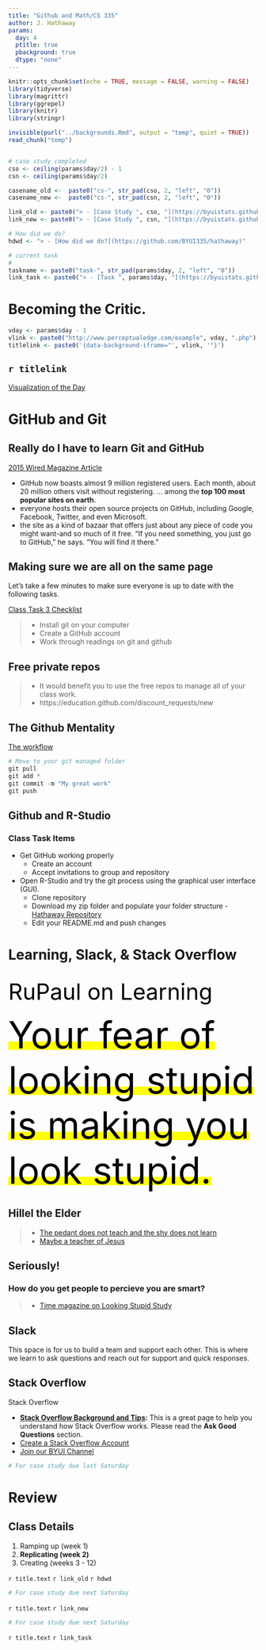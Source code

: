 ```yaml
---
title: "Github and Math/CS 335"
author: J. Hathaway
params:
  day: 4
  ptitle: true
  pbackground: true
  dtype: "none"
---
```


```r
knitr::opts_chunk$set(echo = TRUE, message = FALSE, warning = FALSE)
library(tidyverse)
library(magrittr)
library(ggrepel)
library(knitr)
library(stringr)

invisible(purl("../backgrounds.Rmd", output = "temp", quiet = TRUE))
read_chunk("temp")


# case study completed
cso <- ceiling(params$day/2) - 1
csn <- ceiling(params$day/2) 

casename_old <-  paste0("cs-", str_pad(cso, 2, "left", "0"))
casename_new <-  paste0("cs-", str_pad(csn, 2, "left", "0"))

link_old <- paste0("> - [Case Study ", cso, "](https://byuistats.github.io/M335/weekly_projects/", str_replace(casename_old,"-",""), "_details.html)")
link_new <- paste0("> - [Case Study ", csn, "](https://byuistats.github.io/M335/weekly_projects/", str_replace(casename_new,"-",""), "_details.html)")

# How did we do?
hdwd <- "> - [How did we do?](https://github.com/BYUI335/hathaway)"

# current task
# 
taskname <- paste0("task-", str_pad(params$day, 2, "left", "0"))
link_task <- paste0("> - [Task ", params$day, "](https://byuistats.github.io/M335/class_tasks/", str_replace(taskname,"-",""), "_details.html)")
```

# Becoming the Critic.

```r
vday <- params$day - 1
vlink <- paste0("http://www.perceptualedge.com/example", vday, ".php")
titlelink <- paste0('{data-background-iframe="', vlink, '"}')
```

## `r titlelink`

[Visualization of the Day](`r vlink`)

# GitHub and Git

## Really do I have to learn Git and GitHub

[2015 Wired Magazine Article](https://www.wired.com/2015/03/github-conquered-google-microsoft-everyone-else/)

- GitHub now boasts almost 9 million registered users. Each month, about 20 million others visit without registering. ... among the **top 100 most popular sites on earth**.
- everyone hosts their open source projects on GitHub, including Google, Facebook, Twitter, and even Microsoft. 
- the site as a kind of bazaar that offers just about any piece of code you might want-and so much of it free. "If you need something, you just go to GitHub," he says. "You will find it there."

##  Making sure we are all on the same page

Let's take a few minutes to make sure everyone is up to date with the following tasks.

[Class Task 3 Checklist](https://byuistats.github.io/M335/class_tasks/task03_details.html)

> - Install git on your computer
> - Create a GitHub account
> - Work through readings on git and github

## Free private repos

> -  It would benefit you to use the free repos to manage all of your class work.
> - https://education.github.com/discount_requests/new

## The Github Mentality

[The workflow](../images/Git_workflow_diagram.png)

```R
# Move to your git managed folder
git pull
git add *
git commit -m "My great work"
git push

```

## Github and R-Studio

### Class Task Items

- Get GitHub working properly
    - Create an account
    - Accept invitations to group and repository

- Open R-Studio and try the git process using the graphical user interface (GUI).
    - Clone repository
    - Download my zip folder and populate your folder structure - [Hathaway Repository](https://github.com/BYUI335/hathaway)
    - Edit your README.md and push changes

#  Learning, Slack, & Stack Overflow

## {data-background-image="http://mediaassets.ktnv.com/photo/2016/09/08/rupaul_1473370557202_45993103_ver1.0_640_480.jpg"}

<span style="font-size:45px; color:black">
RuPaul on Learning
</span>

<mark>
<span style="font-size:75px; color: black">
Your fear of looking stupid is making you look stupid.
</span>
</mark>

## Hillel the Elder

> - [The pedant does not teach and the shy does not learn](https://torah.org/learning/maharal-p2m6part1/)
> - [Maybe a teacher of Jesus](http://www.newworldencyclopedia.org/entry/Hillel_the_Elder)

## Seriously!
### How do you get people to percieve you are smart?

> - [Time magazine on Looking Stupid Study](http://time.com/3158889/ask-for-advice-competent/)


## Slack 

This space is for us to build a team and support each other.  This is where we learn to ask questions and reach out for support and quick responses. 

## Stack Overflow

Stack Overflow 

- **[Stack Overflow Background and Tips](http://duncanlock.net/blog/2013/06/14/the-smart-guide-to-stack-overflow-zero-to-hero/):**  This is a great page to help you understand how Stack Overflow works. Please read the **Ask Good Questions** section.
- [Create a Stack Overflow Account](https://stackoverflow.com/users/signup?ssrc=head&returnurl=%2fusers%2fstory%2fcurrent&utm_source=stackoverflow.com&utm_medium=dev-story&utm_campaign=signup-redirect)
- [Join our BYUI Channel](https://stackoverflow.com/c/byu/join)


```r
# For case study due last Saturday
```

# Review

## Class Details

1. Ramping up (week 1)
2. **Replicating (week 2)**
3. Creating (weeks 3 - 12)


`r title.text`
`r link_old`
`r hdwd`


```r
# For case study due next Saturday
```

`r title.text`
`r link_new`

```r
# For case study due next Saturday
```

`r title.text`
`r link_task`





